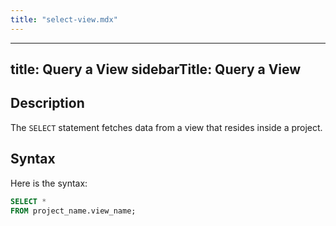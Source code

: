 ```yaml
---
title: "select-view.mdx"
---
```


---
title: Query a View
sidebarTitle: Query a View
---

## Description

The `SELECT` statement fetches data from a view that resides inside a project.

## Syntax

Here is the syntax:

```sql
SELECT *
FROM project_name.view_name;
```
